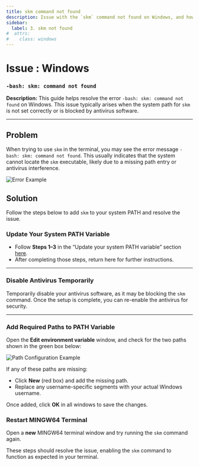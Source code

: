```yaml
---
title: skm command not found
description: Issue with the `skm` command not found on Windows, and how to fix it.
sidebar:
  label: 3. skm not found
#  attrs:
#    class: windows
---
```



<h1>Issue : Windows </h1>

### `-bash: skm: command not found`

**Description:** This guide helps resolve the error `-bash: skm: command not found` on Windows. This issue typically arises when the system path for `skm` is not set correctly or is blocked by antivirus software.

---

## Problem

When trying to use `skm` in the terminal, you may see the error message `-bash: skm: command not found`. This usually indicates that the system cannot locate the `skm` executable, likely due to a missing path entry or antivirus interference.

![Error Example](https://i.imgur.com/PMDiueq.png?1)

## Solution

Follow the steps below to add `skm` to your system PATH and resolve the issue.

### Update Your System PATH Variable

- Follow **Steps 1–3** in the “Update your system PATH variable” section [here](/troubleshoot/windows/win-issue-7).
- After completing those steps, return here for further instructions.

---

### Disable Antivirus Temporarily

Temporarily disable your antivirus software, as it may be blocking the `skm` command. Once the setup is complete, you can re-enable the antivirus for security.

---

### Add Required Paths to PATH Variable

Open the **Edit environment variable** window, and check for the two paths shown in the green box below:

![Path Configuration Example](https://i.imgur.com/H9sF33y.png)

If any of these paths are missing:

- Click **New** (red box) and add the missing path.
- Replace any username-specific segments with your actual Windows username.

Once added, click **OK** in all windows to save the changes.

### Restart MINGW64 Terminal

Open a **new** MINGW64 terminal window and try running the `skm` command again.

These steps should resolve the issue, enabling the `skm` command to function as expected in your terminal.
